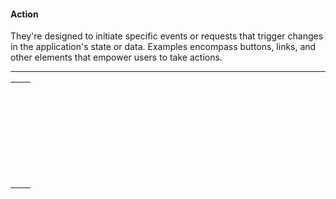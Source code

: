 
<Meta title="Docs/Category Tokens/Action Tokens" name="Action Tokens" />

#### Action
They're designed to initiate specific events or requests that trigger changes in the application's state or data. Examples encompass buttons, links, and other elements that empower users to take actions.
***
<table>
  <tr>
    <td>
      <CodeBlock code="--ads-v2-colors-action-primary-surface-default-bg" />
    </td>
    <td>
      <ColorBlock color="--ads-v2-colors-action-primary-surface-default-bg" />
    </td>
  </tr>
  <tr>
    <td>
      <CodeBlock code="--ads-v2-colors-action-primary-surface-hover-bg" />
    </td>
    <td>
      <ColorBlock color="--ads-v2-colors-action-primary-surface-hover-bg" />
    </td>
  </tr>
  <tr>
    <td>
      <CodeBlock code="--ads-v2-colors-action-primary-surface-active-bg" />
    </td>
    <td>
      <ColorBlock color="--ads-v2-colors-action-primary-surface-active-bg" />
    </td>
  </tr>
  <tr>
    <td>
      <CodeBlock code="--ads-v2-colors-action-primary-surface-default-border" />
    </td>
    <td>
      <ColorBlock color="--ads-v2-colors-action-primary-surface-default-border" />
    </td>
  </tr>
  <tr>
    <td>
      <CodeBlock code="--ads-v2-colors-action-primary-surface-hover-border" />
    </td>
    <td>
      <ColorBlock color="--ads-v2-colors-action-primary-surface-hover-border" />
    </td>
  </tr>
  <tr>
    <td>
      <CodeBlock code="--ads-v2-colors-action-primary-surface-active-border" />
    </td>
    <td>
      <ColorBlock color="--ads-v2-colors-action-primary-surface-active-border" />
    </td>
  </tr>
  <tr>
    <td>
      <CodeBlock code="--ads-v2-colors-action-primary-label-default-fg" />
    </td>
    <td>
      <ColorBlock color="--ads-v2-colors-action-primary-label-default-fg" />
    </td>
  </tr>
  <tr>
    <td>
      <CodeBlock code="--ads-v2-colors-action-primary-icon-default-fg" />
    </td>
    <td>
      <ColorBlock color="--ads-v2-colors-action-primary-icon-default-fg" />
    </td>
  </tr>
  <tr>
    <td>
      <CodeBlock code="--ads-v2-colors-action-secondary-surface-default-bg" />
    </td>
    <td>
      <ColorBlock color="--ads-v2-colors-action-secondary-surface-default-bg" />
    </td>
  </tr>
  <tr>
    <td>
      <CodeBlock code="--ads-v2-colors-action-secondary-surface-hover-bg" />
    </td>
    <td>
      <ColorBlock color="--ads-v2-colors-action-secondary-surface-hover-bg" />
    </td>
  </tr>
  <tr>
    <td>
      <CodeBlock code="--ads-v2-colors-action-secondary-surface-active-bg" />
    </td>
    <td>
      <ColorBlock color="--ads-v2-colors-action-secondary-surface-active-bg" />
    </td>
  </tr>
  <tr>
    <td>
      <CodeBlock code="--ads-v2-colors-action-secondary-surface-default-border" />
    </td>
    <td>
      <ColorBlock color="--ads-v2-colors-action-secondary-surface-default-border" />
    </td>
  </tr>
  <tr>
    <td>
      <CodeBlock code="--ads-v2-colors-action-secondary-surface-hover-border" />
    </td>
    <td>
      <ColorBlock color="--ads-v2-colors-action-secondary-surface-hover-border" />
    </td>
  </tr>
  <tr>
    <td>
      <CodeBlock code="--ads-v2-colors-action-secondary-surface-active-border" />
    </td>
    <td>
      <ColorBlock color="--ads-v2-colors-action-secondary-surface-active-border" />
    </td>
  </tr>
  <tr>
    <td>
      <CodeBlock code="--ads-v2-colors-action-secondary-label-default-fg" />
    </td>
    <td>
      <ColorBlock color="--ads-v2-colors-action-secondary-label-default-fg" />
    </td>
  </tr>
  <tr>
    <td>
      <CodeBlock code="--ads-v2-colors-action-secondary-icon-default-fg" />
    </td>
    <td>
      <ColorBlock color="--ads-v2-colors-action-secondary-icon-default-fg" />
    </td>
  </tr>
  <tr>
    <td>
      <CodeBlock code="--ads-v2-colors-action-tertiary-surface-default-bg" />
    </td>
    <td>
      <ColorBlock color="--ads-v2-colors-action-tertiary-surface-default-bg" />
    </td>
  </tr>
  <tr>
    <td>
      <CodeBlock code="--ads-v2-colors-action-tertiary-surface-hover-bg" />
    </td>
    <td>
      <ColorBlock color="--ads-v2-colors-action-tertiary-surface-hover-bg" />
    </td>
  </tr>
  <tr>
    <td>
      <CodeBlock code="--ads-v2-colors-action-tertiary-surface-active-bg" />
    </td>
    <td>
      <ColorBlock color="--ads-v2-colors-action-tertiary-surface-active-bg" />
    </td>
  </tr>
  <tr>
    <td>
      <CodeBlock code="--ads-v2-colors-action-tertiary-surface-default-border" />
    </td>
    <td>
      <ColorBlock color="--ads-v2-colors-action-tertiary-surface-default-border" />
    </td>
  </tr>
  <tr>
    <td>
      <CodeBlock code="--ads-v2-colors-action-tertiary-label-default-fg" />
    </td>
    <td>
      <ColorBlock color="--ads-v2-colors-action-tertiary-label-default-fg" />
    </td>
  </tr>
  <tr>
    <td>
      <CodeBlock code="--ads-v2-colors-action-tertiary-icon-default-fg" />
    </td>
    <td>
      <ColorBlock color="--ads-v2-colors-action-tertiary-icon-default-fg" />
    </td>
  </tr>
  <tr>
    <td>
      <CodeBlock code="--ads-v2-colors-action-error-surface-default-bg" />
    </td>
    <td>
      <ColorBlock color="--ads-v2-colors-action-error-surface-default-bg" />
    </td>
  </tr>
  <tr>
    <td>
      <CodeBlock code="--ads-v2-colors-action-error-surface-hover-bg" />
    </td>
    <td>
      <ColorBlock color="--ads-v2-colors-action-error-surface-hover-bg" />
    </td>
  </tr>
  <tr>
    <td>
      <CodeBlock code="--ads-v2-colors-action-error-surface-active-bg" />
    </td>
    <td>
      <ColorBlock color="--ads-v2-colors-action-error-surface-active-bg" />
    </td>
  </tr>
  <tr>
    <td>
      <CodeBlock code="--ads-v2-colors-action-error-surface-default-border" />
    </td>
    <td>
      <ColorBlock color="--ads-v2-colors-action-error-surface-default-border" />
    </td>
  </tr>
  <tr>
    <td>
      <CodeBlock code="--ads-v2-colors-action-error-label-default-fg" />
    </td>
    <td>
      <ColorBlock color="--ads-v2-colors-action-error-label-default-fg" />
    </td>
  </tr>
  <tr>
    <td>
      <CodeBlock code="--ads-v2-colors-action-error-icon-default-fg" />
    </td>
    <td>
      <ColorBlock color="--ads-v2-colors-action-error-icon-default-fg" />
    </td>
  </tr>
</table>

<Toast />
